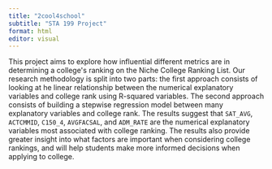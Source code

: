 ```yaml
---
title: "2cool4school"
subtitle: "STA 199 Project"
format: html
editor: visual
---
```


This project aims to explore how influential different metrics are in determining a college\'s ranking on the Niche College Ranking List. Our research methodology is split into two parts: the first approach consists of looking at he linear relationship between the numerical explanatory variables and college rank using R-squared variables. The second approach consists of building a stepwise regression model between many explanatory variables and college rank. The results suggest that `SAT_AVG`, `ACTCMMID`, `C150_4`, `AVGFACSAL`, and `ADM_RATE` are the numerical explanatory variables most associated with college ranking. The results also provide greater insight into what factors are important when considering college rankings, and will help students make more informed decisions when applying to college.
